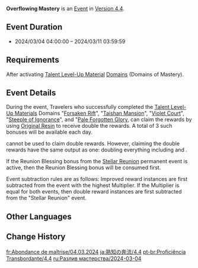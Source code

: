 {{Event
|name              = Overflowing Mastery 2024-03-04
|image             = Overflowing Mastery 2023-10-30.png
|type              = In-Game
|time_known        = yes
|time_start        = 2024-03-04 04:00:00
|time_end          = 2024-03-11 03:59:59
|link              = https://genshin.hoyoverse.com/en/news/detail/122136
}}
{{Description|The wisdom of the land has been concentrated within [[Domains]] of late...<br>Use the power of [[Original Resin]] to cause the silver tree to bloom and receive its noble instruction.}}
'''Overflowing Mastery''' is an [[Event]] in [[Version 4.4]].

==Event Duration==
* 2024/03/04 04:00:00 – 2024/03/11 03:59:59

==Requirements==
After activating [[Talent Level-Up Material]] [[Domains]] (Domains of Mastery).

==Event Details==
During the event, Travelers who successfully completed the [[Talent Level-Up Materials]] Domains "[[Forsaken Rift]]", "[[Taishan Mansion]]", "[[Violet Court]]", "[[Steeple of Ignorance]]", and  "[[Pale Forgotten Glory]], can claim the rewards by using [[Original Resin]] to receive double the rewards. A total of 3 such bonuses will be available each day.

{{Item|Condensed Resin|30}} cannot be used to claim double rewards. However, claiming the double rewards have the same output as one: doubling everything including {{Item|Companionship EXP|30}} and {{Item|Adventure EXP|30}}.

If the Reunion Blessing bonus from the [[Stellar Reunion]] permanent event is active, then the Reunion Blessing bonus will be consumed first.

Event subtraction rules are as follows: Improved reward instances are first subtracted from the event with the highest Multiplier. If the Multiplier is equal for both events, then double reward instances are first subtracted  from the "Stellar Reunion" event.

==Other Languages==
{{Other Languages|Overflowing Mastery}}

==Change History==
{{Change History|4.4}}

[[fr:Abondance de maîtrise/04.03.2024]]
[[ja:熟知の奔流/4.4]]
[[pt-br:Proficiência Transbordante/4.4]]
[[ru:Разлив мастерства/2024-03-04]]